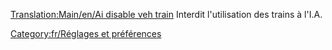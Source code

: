 [[Translation:Main/en/Ai disable veh train]]
Interdit l'utilisation des trains à l'I.A.

[[Category:fr/Réglages et préférences]]